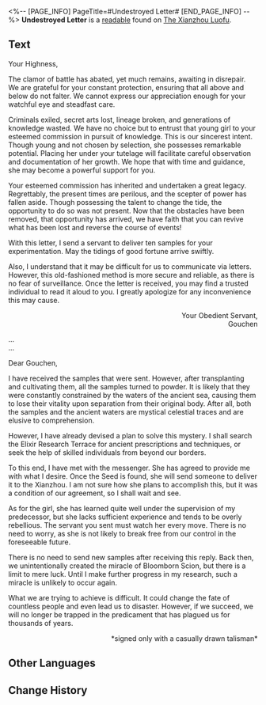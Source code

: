 <%-- [PAGE_INFO]
PageTitle=#Undestroyed Letter#
[END_PAGE_INFO] --%>
{{Readable Infobox
|id           = 215
|partIds      = 190447
|title        = 
|image        = Item The Xianzhou Luofu Readable 3.png
|world        = The Xianzhou Luofu
|parts        = 1
|author       = <!--to be added-->
|description  = A letter of correspondence that was not destroyed in time. It seems to talk about forbidden prescriptions and sorcery.
|part1        = Undestroyed Letter
|source1      = {{cx|Source missing}}
|characters   = 
|factions     = 
}}
'''Undestroyed Letter''' is a [[readable]] found on [[The Xianzhou Luofu]].
<!--
==Location==
{{Map Embed|<map name>|<marker id>}}
-->
==Text==
Your Highness,

The clamor of battle has abated, yet much remains, awaiting in disrepair. We are grateful for your constant protection, ensuring that all above and below do not falter. We cannot express our appreciation enough for your watchful eye and steadfast care.

Criminals exiled, secret arts lost, lineage broken, and generations of knowledge wasted. We have no choice but to entrust that young girl to your esteemed commission in pursuit of knowledge. This is our sincerest intent. Though young and not chosen by selection, she possesses remarkable potential. Placing her under your tutelage will facilitate careful observation and documentation of her growth. We hope that with time and guidance, she may become a powerful support for you.

Your esteemed commission has inherited and undertaken a great legacy. Regrettably, the present times are perilous, and the scepter of power has fallen aside. Though possessing the talent to change the tide, the opportunity to do so was not present. Now that the obstacles have been removed, that opportunity has arrived, we have faith that you can revive what has been lost and reverse the course of events!

With this letter, I send a servant to deliver ten samples for your experimentation. May the tidings of good fortune arrive swiftly.

Also, I understand that it may be difficult for us to communicate via letters. However, this old-fashioned method is more secure and reliable, as there is no fear of surveillance. Once the letter is received, you may find a trusted individual to read it aloud to you. I greatly apologize for any inconvenience this may cause.

<div align="right">Your Obedient Servant,<br />Gouchen</div>

...<br />...

Dear Gouchen,

I have received the samples that were sent. However, after transplanting and cultivating them, all the samples turned to powder. It is likely that they were constantly constrained by the waters of the ancient sea, causing them to lose their vitality upon separation from their original body. After all, both the samples and the ancient waters are mystical celestial traces and are elusive to comprehension.

However, I have already devised a plan to solve this mystery. I shall search the Elixir Research Terrace for ancient prescriptions and techniques, or seek the help of skilled individuals from beyond our borders.

To this end, I have met with the messenger. She has agreed to provide me with what I desire. Once the Seed is found, she will send someone to deliver it to the Xianzhou. I am not sure how she plans to accomplish this, but it was a condition of our agreement, so I shall wait and see.

As for the girl, she has learned quite well under the supervision of my predecessor, but she lacks sufficient experience and tends to be overly rebellious. The servant you sent must watch her every move. There is no need to worry, as she is not likely to break free from our control in the foreseeable future.

There is no need to send new samples after receiving this reply. Back then, we unintentionally created the miracle of Bloomborn Scion, but there is a limit to mere luck. Until I make further progress in my research, such a miracle is unlikely to occur again.

What we are trying to achieve is difficult. It could change the fate of countless people and even lead us to disaster. However, if we succeed, we will no longer be trapped in the predicament that has plagued us for thousands of years.

<div align="right">*signed only with a casually drawn talisman*</div>

<!--
==Trivia==
* 
-->
==Other Languages==
{{Other Languages
|en   = Undestroyed Letter
|zhs  = 未被销毁的信笺
|zht  = 未銷毀的信箋
|ja   = 処分されなかった手紙
|ko   = 폐기되지 않은 편지
|es   = Carta sin destruir
|fr   = Lettre non détruite
|ru   = Уцелевшее письмо
|th   = จดหมายที่ไม่ถูกทำลาย
|vi   = Lá Thư Chưa Bị Hủy
|de   = Unzerstörter Brief
|id   = Surat yang Belum Dihancurkan
|pt   = Carta Intacta
}}

==Change History==
{{Change History|1.2}}